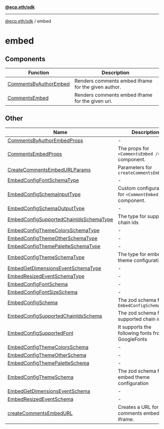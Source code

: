 [**@ecp.eth/sdk**](../index.mdx)

***

[@ecp.eth/sdk](/sdk-reference/index.mdx) / embed

# embed

## Components

| Function | Description |
| ------ | ------ |
| [CommentsByAuthorEmbed](/sdk-reference/embed/functions/CommentsByAuthorEmbed.mdx) | Renders comments embed iframe for the given author. |
| [CommentsEmbed](/sdk-reference/embed/functions/CommentsEmbed.mdx) | Renders comments embed iframe for the given uri. |

## Other

| Name | Description |
| ------ | ------ |
| [CommentsByAuthorEmbedProps](/sdk-reference/embed/type-aliases/CommentsByAuthorEmbedProps.mdx) | - |
| [CommentsEmbedProps](/sdk-reference/embed/type-aliases/CommentsEmbedProps.mdx) | The props for `<CommentsEmbed />` component. |
| [CreateCommentsEmbedURLParams](/sdk-reference/embed/type-aliases/CreateCommentsEmbedURLParams.mdx) | Parameters for `createCommentsEmbedURL` |
| [EmbedConfigFontSchemaType](/sdk-reference/embed/type-aliases/EmbedConfigFontSchemaType.mdx) | - |
| [EmbedConfigSchemaInputType](/sdk-reference/embed/type-aliases/EmbedConfigSchemaInputType.mdx) | Custom configuration for `<CommentEmbed />` component. |
| [EmbedConfigSchemaOutputType](/sdk-reference/embed/type-aliases/EmbedConfigSchemaOutputType.mdx) | - |
| [EmbedConfigSupportedChainIdsSchemaType](/sdk-reference/embed/type-aliases/EmbedConfigSupportedChainIdsSchemaType.mdx) | The type for supported chain ids |
| [EmbedConfigThemeColorsSchemaType](/sdk-reference/embed/type-aliases/EmbedConfigThemeColorsSchemaType.mdx) | - |
| [EmbedConfigThemeOtherSchemaType](/sdk-reference/embed/type-aliases/EmbedConfigThemeOtherSchemaType.mdx) | - |
| [EmbedConfigThemePaletteSchemaType](/sdk-reference/embed/type-aliases/EmbedConfigThemePaletteSchemaType.mdx) | - |
| [EmbedConfigThemeSchemaType](/sdk-reference/embed/type-aliases/EmbedConfigThemeSchemaType.mdx) | The type for embed theme configuration |
| [EmbedGetDimensionsEventSchemaType](/sdk-reference/embed/type-aliases/EmbedGetDimensionsEventSchemaType.mdx) | - |
| [EmbedResizedEventSchemaType](/sdk-reference/embed/type-aliases/EmbedResizedEventSchemaType.mdx) | - |
| [EmbedConfigFontSchema](/sdk-reference/embed/variables/EmbedConfigFontSchema.mdx) | - |
| [EmbedConfigFontSizeSchema](/sdk-reference/embed/variables/EmbedConfigFontSizeSchema.mdx) | - |
| [EmbedConfigSchema](/sdk-reference/embed/variables/EmbedConfigSchema.mdx) | The zod schema for `EmbedConfigSchemaType` |
| [EmbedConfigSupportedChainIdsSchema](/sdk-reference/embed/variables/EmbedConfigSupportedChainIdsSchema.mdx) | The zod schema for supported chain ids |
| [EmbedConfigSupportedFont](/sdk-reference/embed/variables/EmbedConfigSupportedFont.mdx) | It supports the following fonts from GoogleFonts |
| [EmbedConfigThemeColorsSchema](/sdk-reference/embed/variables/EmbedConfigThemeColorsSchema.mdx) | - |
| [EmbedConfigThemeOtherSchema](/sdk-reference/embed/variables/EmbedConfigThemeOtherSchema.mdx) | - |
| [EmbedConfigThemePaletteSchema](/sdk-reference/embed/variables/EmbedConfigThemePaletteSchema.mdx) | - |
| [EmbedConfigThemeSchema](/sdk-reference/embed/variables/EmbedConfigThemeSchema.mdx) | The zod schema for embed theme configuration |
| [EmbedGetDimensionsEventSchema](/sdk-reference/embed/variables/EmbedGetDimensionsEventSchema.mdx) | - |
| [EmbedResizedEventSchema](/sdk-reference/embed/variables/EmbedResizedEventSchema.mdx) | - |
| [createCommentsEmbedURL](/sdk-reference/embed/functions/createCommentsEmbedURL.mdx) | Creates a URL for the comments embed iframe. |
